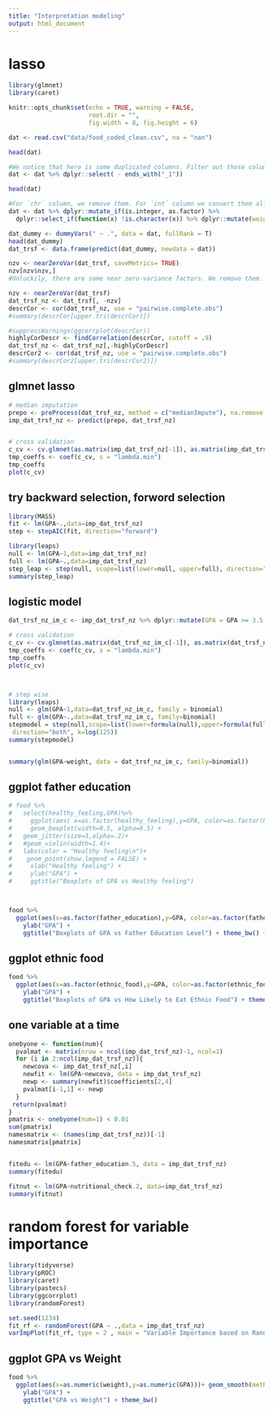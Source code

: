 ```yaml
---
title: "Interpretation modeling"
output: html_document
---
```

# lasso 
```r
library(glmnet)
library(caret)
```

```r
knitr::opts_chunk$set(echo = TRUE, warning = FALSE, 
                      root.dir = "", 
                      fig.width = 8, fig.height = 6)
```


```r
dat <- read.csv("data/food_coded_clean.csv", na = "nan")

head(dat)

#We notice that here is some duplicated columns. Filter out those columns.
dat <- dat %>% dplyr::select( - ends_with("_1"))

head(dat)

#For `chr` column, we remove them. For `int` column we convert them all into `fct` (although some of them are nearly ordinary categorical data).
dat <- dat %>% dplyr::mutate_if(is.integer, as.factor) %>%
  dplyr::select_if(function(x) !is.character(x)) %>% dplyr::mutate(weight=as.numeric(weight))

dat_dummy <- dummyVars(" ~ .", data = dat, fullRank = T)
head(dat_dummy)
dat_trsf <- data.frame(predict(dat_dummy, newdata = dat))

nzv <- nearZeroVar(dat_trsf, saveMetrics= TRUE)
nzv[nzv$nzv,]
#Unluckily, there are some near zero-variance factors. We remove them.

nzv <- nearZeroVar(dat_trsf)
dat_trsf_nz <- dat_trsf[, -nzv]
descrCor <- cor(dat_trsf_nz, use = "pairwise.complete.obs")
#summary(descrCor[upper.tri(descrCor)])

#suppressWarnings(ggcorrplot(descrCor))
highlyCorDescr <- findCorrelation(descrCor, cutoff = .9)
dat_trsf_nz <- dat_trsf_nz[,-highlyCorDescr]
descrCor2 <- cor(dat_trsf_nz, use = "pairwise.complete.obs")
#summary(descrCor2[upper.tri(descrCor2)])
```

## glmnet lasso
```r
# median imputation
prepo <- preProcess(dat_trsf_nz, method = c("medianImpute"), na.remove = TRUE)
imp_dat_trsf_nz <- predict(prepo, dat_trsf_nz)


# cross validation
c_cv <- cv.glmnet(as.matrix(imp_dat_trsf_nz[-1]), as.matrix(imp_dat_trsf_nz[,1]), standardize = T, alpha = 1)
tmp_coeffs <- coef(c_cv, s = "lambda.min")
tmp_coeffs
plot(c_cv)


```


## try backward selection, forword selection
```r
library(MASS)
fit <- lm(GPA~.,data=imp_dat_trsf_nz)
step <- stepAIC(fit, direction="forward")

library(leaps)
null <- lm(GPA~1,data=imp_dat_trsf_nz)
full <- lm(GPA~.,data=imp_dat_trsf_nz)
step_leap <- step(null, scope=list(lower=null, upper=full), direction="both", k = log(125))
summary(step_leap)


```





## logistic model 
```r
dat_trsf_nz_im_c <- imp_dat_trsf_nz %>% dplyr::mutate(GPA = GPA >= 3.5, GPA = as.factor(GPA))

# cross validation
c_cv <- cv.glmnet(as.matrix(dat_trsf_nz_im_c[-1]), as.matrix(dat_trsf_nz_im_c[,1]),family="binomial", standardize = T, alpha = 1)
tmp_coeffs <- coef(c_cv, s = "lambda.min")
tmp_coeffs
plot(c_cv)



# step wise
library(leaps)
null <- glm(GPA~1,data=dat_trsf_nz_im_c, family = binomial)
full <- glm(GPA~.,data=dat_trsf_nz_im_c, family=binomial)
stepmodel = step(null,scope=list(lower=formula(null),upper=formula(full)),
 direction="both", k=log(125))
summary(stepmodel)


summary(glm(GPA~weight, data = dat_trsf_nz_im_c, family=binomial))

```



## ggplot father education
```r
# food %>% 
#   select(healthy_feeling,GPA)%>% 
#     ggplot(aes( x=as.factor(healthy_feeling),y=GPA, color=as.factor(healthy_feeling))) +
#     geom_boxplot(width=0.5, alpha=0.5) +
#   geom_jitter(size=3,alpha=.2)+
#   #geom_violin(width=1.4)+
#   labs(color = "Healthy feeling\n")+
#    geom_point(show.legend = FALSE) +
#     xlab("Healthy feeling") + 
#     ylab("GPA") +
#     ggtitle("Boxplots of GPA vs Healthy feeling")



food %>%  
  ggplot(aes(x=as.factor(father_education),y=GPA, color=as.factor(father_education)))+ geom_boxplot(width=0.5,  alpha=0.5)+ xlab("Father Education Level") + geom_jitter(size=3,alpha=.2) +
    ylab("GPA") +
    ggtitle("Boxplots of GPA vs Father Education Level") + theme_bw() +labs(color='Father Education Level') +scale_color_hue(labels = c("less than high school", "high school", "associate degree", "college degree", "graduate degree", "prefer not to say"))

```



## ggplot ethnic food
```r
food %>%  
  ggplot(aes(x=as.factor(ethnic_food),y=GPA, color=as.factor(ethnic_food)))+ geom_boxplot(width=0.5,  alpha=0.5)+ xlab("How likely to eat ethnic food") + geom_jitter(size=3,alpha=.2) +
    ylab("GPA") +
    ggtitle("Boxplots of GPA vs How Likely to Eat Ethnic Food") + theme_bw() +labs(color='How likely to eat ethnic food') +scale_color_hue(labels = c("very unlikely", "unlikely", "neutral", "likely", "very likely", "N/A"))

```

















## one variable at a time
```r
onebyone <- function(num){
  pvalmat <- matrix(nrow = ncol(imp_dat_trsf_nz)-1, ncol=1)
  for (i in 2:ncol(imp_dat_trsf_nz)){
    newcova <- imp_dat_trsf_nz[,i]
    newfit <- lm(GPA~newcova, data = imp_dat_trsf_nz)
    newp <- summary(newfit)$coefficients[2,4]
    pvalmat[i-1,1] <- newp
  }
 return(pvalmat)
}
pmatrix <- onebyone(num=1) < 0.01
sum(pmatrix)
namesmatrix <- (names(imp_dat_trsf_nz))[-1]
namesmatrix[pmatrix]


fitedu <- lm(GPA~father_education.5, data = imp_dat_trsf_nz)
summary(fitedu)

fitnut <- lm(GPA~nutritional_check.2, data=imp_dat_trsf_nz)
summary(fitnut)
```





# random forest for variable importance
```r
library(tidyverse)
library(pROC)
library(caret)
library(pastecs)
library(ggcorrplot)
library(randomForest)
```

```r
set.seed(1234)
fit_rf <- randomForest(GPA ~ .,data = imp_dat_trsf_nz)
varImpPlot(fit_rf, type = 2 , main = "Variable Importance based on Random Forest",n.var = 10)
```


## ggplot GPA vs Weight
```r
food %>%  
  ggplot(aes(x=as.numeric(weight),y=as.numeric(GPA)))+ geom_smooth(method='lm',formula=y~x)+ xlab("Weight") + geom_jitter(size=3,alpha=.2) +
    ylab("GPA") +
    ggtitle("GPA vs Weight") + theme_bw() 
```







